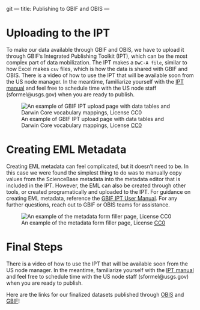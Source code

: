 git ---
title: Publishing to GBIF and OBIS
---

# Uploading to the IPT

To make our data available through GBIF and OBIS, we have to upload it through GBIF's Integrated Publishing Toolkit (IPT), which can be the most complex part of data mobilization. The IPT makes a `DwC-A file`, similar to how Excel makes `csv` files, which is how the data is shared with GBIF and OBIS. There is a video of how to use the IPT that will be available soon from the US node manager.  In the meantime, familiarize yourself with the [IPT manual](https://ipt.gbif.org/manual/en/ipt/latest/) and feel free to schedule time with the US node staff (sformel@usgs.gov) when you are ready to publish.

![An example of GBIF IPT upload page with data tables and Darwin Core vocabulary mappings, License [CC0](https://creativecommons.org/publicdomain/zero/1.0/)](images/IPT_upload_page.png){fig-alt="screenshot showing the GBIF IPT page with event core and extension tables uploaded and their vocabulary mappings"}

# Creating EML Metadata

Creating EML metadata can feel complicated, but it doesn't need to be. In this case we were found the simplest thing to do was to manually copy values from the ScienceBase metadata into the metadata editor that is included in the IPT.  However, the EML can also be created through other tools, or created programatically and uploaded to the IPT. For guidance on creating EML metadata, reference the [GBIF IPT User Manual](https://ipt.gbif.org/manual/en/ipt/latest/gbif-metadata-profile#metadata-publishing-solutions). For any further questions, reach out to GBIF or OBIS teams for assistance.

![An example of the metadata form filler page, License [CC0](https://creativecommons.org/publicdomain/zero/1.0/)](images/IPT_Metadata_Filler.png){fig-alt="screenshot showing one of the GBIF IPT metadata form filler pages and its required fields"}

# Final Steps

There is a video of how to use the IPT that will be available soon from the US node manager.  In the meantime, familiarize yourself with the [IPT manual](https://ipt.gbif.org/manual/en/ipt/latest/) and feel free to schedule time with the US node staff (sformel@usgs.gov) when you are ready to publish.

Here are the links for our finalized datasets published through [OBIS](https://obis.org/dataset/8eafe8eb-6215-4de8-b38d-aef644768e6f) and [GBIF](https://www.gbif.org/dataset/f41e070d-14ed-4386-b3f1-9b89b584eb92/metrics)!


